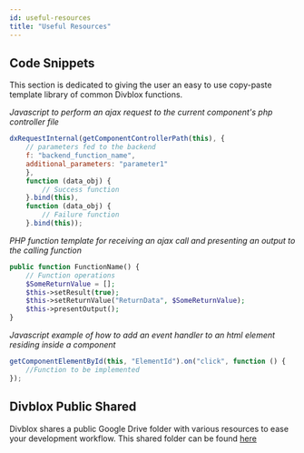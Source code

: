 ```yaml
---
id: useful-resources
title: "Useful Resources"
---
```


## Code Snippets

This section is dedicated to giving the user an easy to use copy-paste template library of common Divblox functions.

*Javascript to perform an ajax request to the current component's php controller file*
```javascript
dxRequestInternal(getComponentControllerPath(this), {
    // parameters fed to the backend
    f: "backend_function_name",
    additional_parameters: "parameter1"
    },
    function (data_obj) {
        // Success function
    }.bind(this),
    function (data_obj) {
        // Failure function
    }.bind(this));
```

*PHP function template for receiving an ajax call and presenting an output to the calling function*
```php
public function FunctionName() {
    // Function operations
    $SomeReturnValue = [];
    $this->setResult(true);
    $this->setReturnValue("ReturnData", $SomeReturnValue);
    $this->presentOutput();
}
```
*Javascript example of how to add an event handler to an html element residing inside a component*
```javascript
getComponentElementById(this, "ElementId").on("click", function () {
    //Function to be implemented
});
```

## Divblox Public Shared

Divblox shares a public Google Drive folder with various resources to ease your development workflow.
This shared folder can be found [here](https://drive.google.com/drive/folders/1JaZH9vFj7-ub0QmlrOlKdwtiBVPDiVdF)
